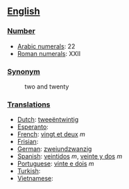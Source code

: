 == [[English]] ==

=== [[Number]] ===

*[[w:Arabic Numerals|Arabic numerals]]: 22
*[[w:Roman numerals|Roman numerals]]: XXII

=== [[Synonym]] ===
:two and twenty

=== [[Translations]] ===

*[[Dutch]]: [[tweeëntwintig]]
*[[Esperanto]]:
*[[French]]: [[vingt et deux]] ''m''
*[[Frisian]]:
*[[German]]: [[zweiundzwanzig]]
*[[Spanish]]: [[veintidos]] ''m'', [[veinte y dos]] ''m''
*[[Portuguese]]: [[vinte e dois]] ''m''
*[[Turkish]]:
*[[Vietnamese]]: